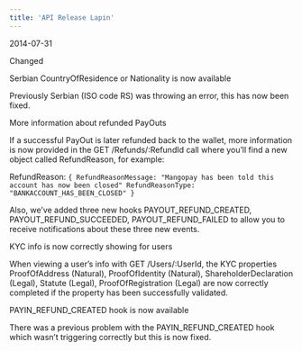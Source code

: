 ```yaml
---  
title: 'API Release Lapin'  
---  
```

<span class="date">2014-07-31</span>  
  
  
<div class="pill pill-purple">Changed</div>  
  

Serbian CountryOfResidence or Nationality is now available  

Previously Serbian (ISO code RS) was throwing an error, this has now been fixed.  

More information about refunded PayOuts  

If a successful PayOut is later refunded back to the wallet, more information is now provided in the GET /Refunds/:RefundId call where you’ll find a new object called RefundReason, for example:  

RefundReason: `{ RefundReasonMessage: "Mangopay has been told this account has now been closed" RefundReasonType: "BANKACCOUNT_HAS_BEEN_CLOSED" }` 

Also, we’ve added three new hooks PAYOUT_REFUND_CREATED, PAYOUT_REFUND_SUCCEEDED, PAYOUT_REFUND_FAILED to allow you to receive notifications about these three new events.  

KYC info is now correctly showing for users  

When viewing a user’s info with GET /Users/:UserId, the KYC properties ProofOfAddress (Natural), ProofOfIdentity (Natural), ShareholderDeclaration (Legal), Statute (Legal), ProofOfRegistration (Legal) are now correctly completed if the property has been successfully validated.  

PAYIN_REFUND_CREATED hook is now available  

There was a previous problem with the PAYIN_REFUND_CREATED hook which wasn’t triggering correctly but this is now fixed.
